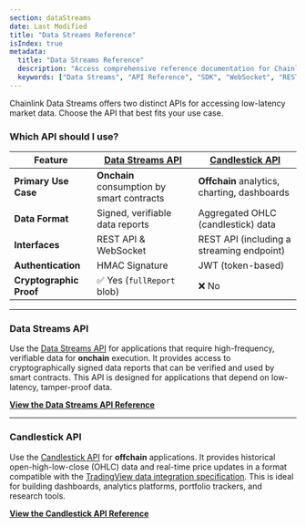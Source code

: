 ```yaml
---
section: dataStreams
date: Last Modified
title: "Data Streams Reference"
isIndex: true
metadata:
  title: "Data Streams Reference"
  description: "Access comprehensive reference documentation for Chainlink Data Streams including API interfaces, SDK libraries, authentication guides, and report schemas."
  keywords: ["Data Streams", "API Reference", "SDK", "WebSocket", "REST API", "Integration Guide"]
---
```


Chainlink Data Streams offers two distinct APIs for accessing low-latency market data. Choose the API that best fits your use case.

### Which API should I use?

| Feature                 | [Data Streams API](/data-streams/reference/data-streams-api) | [Candlestick API](/data-streams/reference/candlestick-api) |
| ----------------------- | ------------------------------------------------------------ | ---------------------------------------------------------- |
| **Primary Use Case**    | **Onchain** consumption by smart contracts                   | **Offchain** analytics, charting, dashboards               |
| **Data Format**         | Signed, verifiable data reports                              | Aggregated OHLC (candlestick) data                         |
| **Interfaces**          | REST API & WebSocket                                         | REST API (including a streaming endpoint)                  |
| **Authentication**      | HMAC Signature                                               | JWT (token-based)                                          |
| **Cryptographic Proof** | ✅ Yes (`fullReport` blob)                                   | ❌ No                                                      |

---

### Data Streams API

Use the [Data Streams API](/data-streams/reference/data-streams-api) for applications that require high-frequency, verifiable data for **onchain** execution. It provides access to cryptographically signed data reports that can be verified and used by smart contracts. This API is designed for applications that depend on low-latency, tamper-proof data.

**[View the Data Streams API Reference](/data-streams/reference/data-streams-api/interface-api)**

---

### Candlestick API

Use the [Candlestick API](/data-streams/reference/candlestick-api) for **offchain** applications. It provides historical open-high-low-close (OHLC) data and real-time price updates in a format compatible with the [TradingView data integration specification](https://www.tradingview.com/broker-api-docs/rest-api-spec/#tag/Data-Integration). This is ideal for building dashboards, analytics platforms, portfolio trackers, and research tools.

**[View the Candlestick API Reference](/data-streams/reference/candlestick-api)**
